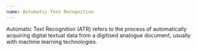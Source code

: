 ```yaml
---
name: Automatic Text Recognition
---
```

Automatic Text Recognition (ATR) refers to the process of automatically acquiring digital textual data from a digitised analogue document, usually with machine learning technologies.
